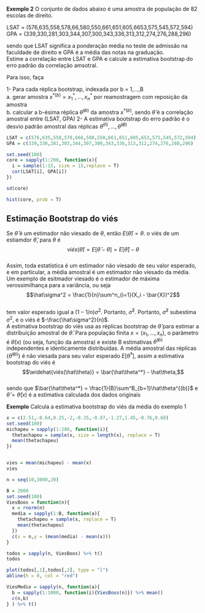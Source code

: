 **Exemplo 2** O conjunto de dados abaixo é uma amostra de população de 82 escolas de direito.  

LSAT = (576,635,558,578,66,580,550,661,651,605,6653,575,545,572,594)  
GPA = (339,330,281,303,344,307,300,343,336,313,312,274,276,288,296)

sendo que LSAT significa a ponderação média no teste de admissão na faculdade de direito e GPA é a média das notas na graduação.  
Estime a correlação entre LSAT e GPA e calcule a estimativa bootstrap do erro padrão da correlação amsotral.

Para isso, faça

1- Para cada réplica bootstrap, indexada por b = 1,...,B  
  a. gerar amostra $x^{*(b)} = x^*_1, ..., x^*_n$ por reamostragem com reposição da amostra  
  b. calcular a b-ésima réplica $\hat\theta^{(b)}$ da amostra $x^{*(b)}$, sendo $\hat\theta$ é a correlação amostral entre (LSAT, GPA)
2- A estimativa bootstrap do erro padrão é o desvio padrão amostral das réplicas $\hat\theta^{(1)}, ..., \hat\theta^{(B)}$

```r
LSAT = c(576,635,558,578,666,580,550,661,651,605,653,575,545,572,594)  
GPA = c(339,330,281,303,344,307,300,343,336,313,312,274,276,288,296)

set.seed(100)
core = sapply(1:200, function(x){
  i = sample(1:15, size = 15,replace = T)
  cor(LSAT[i], GPA[i])
})

sd(core)

hist(core, prob = T)
```


## Estimação Bootstrap do viés

Se $\hat\theta$ é um estimador não viesado de $\theta$, então $E(\hat\theta) = \theta$. o viés de um estiamdor $\hat\theta$, para $\theta$ é  
$$viés(\hat\theta) = E[\hat\theta - \theta] = E[\hat\theta] - \theta$$  
Assim, toda estatística é um estimador não viesado de seu valor esperado, e em particular, a média amostral é um estimador não viesado da média.  
Um exemplo de esitmador viesado é o estimador de máxima verossimilhança para a variância, ou seja  
$$\hat\sigma^2 = \frac{1}{n}\sum^n_{i=1}(X_i - \bar{X})^2$$  
tem valor esperado igual a $(1 - 1/n)\sigma^2$. Portanto, $\hat\sigma^2$. Portanto, $\hat\sigma^2$ subestima $\sigma^2$, e o viés é $-\frac{\hat\sigma^2}{n}$.  
A estimativa bootstrap do viés usa as réplicas bootstrap de $\hat\theta$ para estimar a distribuição amostral de $\hat\theta$. Para população finita $x = (x_1, ..., x_n)$, o parâmetro é $\hat\theta(x)$ (ou seja, função da amostra) e existe B estimativas $\hat\theta^{(b)}$ independentes e identicamente distribuídas. A média amostral das réplicas $\{\hat\theta^{(b)}\}$ é não viesada para seu valor esperado $E[\hat\theta^*]$, assim a estimativa bootstrap do viés é  
$$\widehat{viés(\hat\theta)} = \bar{\hat\theta^*} - \hat\theta,$$  
sendo que $\bar{\hat\theta^*} = \frac{1}{B}\sum^B_{b=1}\hat\theta^{(b)}$ e $\hat\theta = \hat\theta(x)$ é a estimativa calculada dos dados originais

**Exemplo** Calcula a estimativa bootstrap do viés da média do exemplo 1

```r
x = c(2.51,-0.64,0.25,-2,-0.25,-0.87,-1.27,1.45,-0.76,0.68)  
set.seed(100)
michapeu = sapply(1:200, function(i){
  thetachapeu = sample(x, size = length(x), replace = T) 
  mean(thetachapeu)
})


vies = mean(michapeu) - mean(x)
vies
```

```r
n = seq(10,3000,20)

B = 2000
set.seed(100)
ViesBoos = function(n){
  x = rnorm(n)
  media = sapply(1:B, function(a){
    thetachapeu = sample(x, replace = T)
    mean(thetachapeu)
  })
  c(x = n,y = (mean(media) - mean(x)))
}

todos = sapply(n, ViesBoos) %>% t()
todos 

plot(todos[,1],todos[,2], type = "l")
abline(h = 0, col = "red")
```

```r
ViesMedio = sapply(n, function(a){
  b = sapply(1:1000, function(i){ViesBoos(n)}) %>% mean()
  c(n,b)
} ) %>% t()


```

